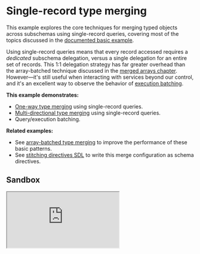 # Single-record type merging

This example explores the core techniques for merging typed objects across subschemas using single-record queries, covering most of the topics discussed in the [documented basic example](/docs/approaches/type-merging#basic-example).

Using single-record queries means that every record accessed requires a _dedicated_ subschema delegation, versus a single delegation for an entire set of records. This 1:1 delegation strategy has far greater overhead than the array-batched technique discussed in the [merged arrays chapter](../type-merging-arrays). However&mdash;it's still useful when interacting with services beyond our control, and it's an excellent way to observe the behavior of [execution batching](https://github.com/gmac/schema-stitching-demos/wiki/Batching-Arrays-and-Queries#what-is-query-batching).

**This example demonstrates:**

- [One-way type merging](/docs/approaches/type-merging#unidirectional-merges) using single-record queries.
- [Multi-directional type merging](/docs/approaches/type-merging#basic-example) using single-record queries.
- Query/execution batching.

**Related examples:**

- See [array-batched type merging](/docs/handbook/type-merging-arrays) to improve the performance of these basic patterns.
- See [stitching directives SDL](/docs/handbook/stitching-directives-sdl) to write this merge configuration as schema directives.

## Sandbox

<iframe
  src="https://codesandbox.io/embed/github/ardatan/schema-stitching/tree/master/examples/type-merging-single-records?fontsize=14&hidenavigation=1&theme=dark"
  className="mt-6 w-full h-[500px] rounded-md"
  title="type-merging-single-records"
  allow="geolocation; microphone; camera; midi; vr; accelerometer; gyroscope; payment; ambient-light-sensor; encrypted-media; usb"
  sandbox="allow-modals allow-forms allow-popups allow-scripts allow-same-origin"
/>

> You can also see the project on GitHub [here](https://github.com/ardatan/schema-stitching/tree/master/examples/type-merging-single-records).

The following services are available for interactive queries:

- **Stitched gateway:** http://localhost:4000/graphql
- _Manufacturers subservice_: http://localhost:4001/graphql
- _Products subservice_: http://localhost:4002/graphql
- _Storefronts subservice_: http://localhost:4003/graphql

## Summary

Visit the [stitched gateway](http://localhost:4000/graphql) and try running the following query:

```graphql
query {
  storefront(id: "2") {
    id
    name
    products {
      upc
      name
      manufacturer {
        products {
          upc
          name
        }
        name
      }
    }
  }
}
```

If you study the results of this query, the final composition traverses across the service graph:

- `Storefront` (Storefronts schema)
  - `Storefront.products -> Product` (Products schema)
    - `Product.manufacturer -> Manufacturer` (Products + Manufacturers schemas)
      - `Manufacturer.products` (Products schema)
      - `Manufacturer.name` (Manufacturers schema)

That means the gateway performed three rounds of resolution for each service's data (`Services -> Products -> Manufacturers`).

### Batching

While the gateway performed three _rounds_ of resolution, it actually had to perform a single subschema delegation (or, proxy) _per record_ in each round because we're only fetching one record at a time. This is both expensive for the gateway to process, and for the subservice to fulfill. Thankfully, stitching has a built-in solution for the later inefficiency. Clear your gateway terminal log and run the following query in GraphiQL:

```graphql
query {
  storefront(id: "2") {
    products {
      upc
      name
    }
  }
}
```

The Products executor is setup to log all of its operations, so you can watch what's being requested in the gateway terminal window. Find these lines in the root `index.js` file and try adjusting the `batch` setting:

```js
schema: await introspectSchema(productsExec),
executor: makeRemoteExecutor('http://localhost:4002/graphql', { log: true }),
batch: true, // << try turning this on and off
```

With `batch: false`, the above query logs the following:

```graphql
# -- OPERATION 2020-12-03T15:32:41.900Z:
query ($_v0_upc: ID!) {
  product(upc: $_v0_upc) {
    __typename
    name
    upc
  }
}

# -- OPERATION 2020-12-03T15:32:41.901Z:
query ($_v0_upc: ID!) {
  product(upc: $_v0_upc) {
    __typename
    name
    upc
  }
}

# -- OPERATION 2020-12-03T15:32:41.903Z:
query ($_v0_upc: ID!) {
  product(upc: $_v0_upc) {
    __typename
    name
    upc
  }
}
```

Notice that we're sending **three seperate requests** to the Products service to resolve each record in the product set. That's extremely inefficient. Switching to `batch: true` changes the output to:

```graphql
# -- OPERATION 2020-12-03T15:36:22.889Z:
query ($graphqlTools0__v0_upc: ID!, $graphqlTools1__v0_upc: ID!, $graphqlTools2__v0_upc: ID!) {
  graphqlTools0_product: product(upc: $graphqlTools0__v0_upc) {
    __typename
    name
    upc
  }
  graphqlTools1_product: product(upc: $graphqlTools1__v0_upc) {
    __typename
    name
    upc
  }
  graphqlTools2_product: product(upc: $graphqlTools2__v0_upc) {
    __typename
    name
    upc
  }
}
```

Now we're sending a **single request** that resolves all three single-record queries at once, courtesy of [batched execution](/docs/handbook/batching-arrays-and-queries#what-is-query-batching). There are very few reasons NOT to enable this free batching optimization (it will be enabled by default in the future).

Batch execution is superb for optimizing the exchange with the subservices. However, there are still overhead processing costs on the gateway for delegating each record individually, so batch execution alone is not a perfect solution. The best optimization strategy is to pair batch execution with delegating [arrays of records](/docs/handbook/type-merging-arrays) at a time.
